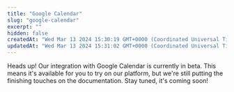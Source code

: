 ```yaml
---
title: "Google Calendar"
slug: "google-calendar"
excerpt: ""
hidden: false
createdAt: "Wed Mar 13 2024 15:30:19 GMT+0000 (Coordinated Universal Time)"
updatedAt: "Wed Mar 13 2024 15:31:02 GMT+0000 (Coordinated Universal Time)"
---
```

Heads up! Our integration with Google Calendar is currently in beta. This means it's available for you to try on our platform, but we're still putting the finishing touches on the documentation. Stay tuned, it's coming soon!
